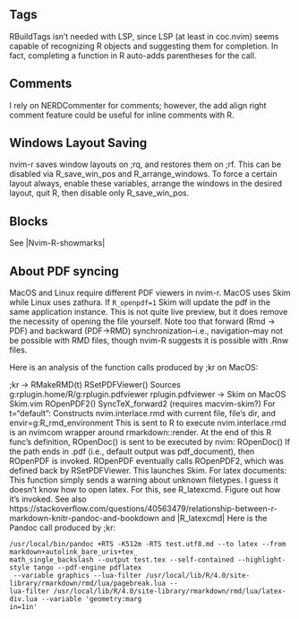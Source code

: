 ## Tags

RBuildTags isn't needed with LSP, since LSP (at least in coc.nvim) seems capable
of recognizing R objects and suggesting them for completion. In fact, completing
a function in R auto-adds parentheses for the call.

## Comments

I rely on NERDCommenter for comments; however, the add align right comment
feature could be useful for inline comments with R.

## Windows Layout Saving

nvim-r saves window layouts on ;rq, and restores them on ;rf. This can be
disabled via R_save_win_pos and R_arrange_windows. To force a certain layout
always, enable these variables, arrange the windows in the desired layout, quit
R, then disable only R_save_win_pos.

## Blocks

See |Nvim-R-showmarks|

## About PDF syncing

MacOS and Linux require different PDF viewers in nvim-r. MacOS uses Skim while
Linux uses zathura. If `R_openpdf=1` Skim will update the pdf in the same
application instance. This is not quite live preview, but it does remove the
necessity of opening the file yourself. Note too that forward (Rmd -> PDF) and
backward (PDF->RMD) synchronization--i.e., navigation--may not be possible with
RMD files, though nvim-R suggests it is possible with .Rnw files.

Here is an analysis of the function calls produced by ;kr on MacOS:

;kr -> RMakeRMD(t)
    RSetPDFViewer()
        Sources g:rplugin.home/R/g:rplugin.pdfviewer
        rplugin.pdfviewer -> Skim on MacOS
            Skim.vim
                ROpenPDF2(<abspath>)
                SyncTeX_forward2 (requires macvim-skim?)
    For t="default":
        Constructs nvim.interlace.rmd with current file, file's dir, and
        envir=g:R_rmd_environment
        This is sent to R to execute
        nvim.interlace.rmd is an nvimcom wrapper around rmarkdown::render. At
        the end of this R func's definition, ROpenDoc(<output-path>) is sent to
        be executed by nvim:
            ROpenDoc(<path-to-rendered-doc>)
                If the path ends in .pdf (i.e., default output was
                pdf_document), then ROpenPDF is invoked.
                    ROpenPDF eventually calls ROpenPDF2, which was defined back
                    by RSetPDFViewer. This launches Skim.
                For latex documents:
                    This function simply sends a warning about unknown
                    filetypes. I guess it doesn't know how to open latex. For
                    this, see R_latexcmd. Figure out how it's invoked. See also
                    https://stackoverflow.com/questions/40563479/relationship-between-r-markdown-knitr-pandoc-and-bookdown
                    and |R_latexcmd|
                Here is the Pandoc call produced by ;kr:

```
/usr/local/bin/pandoc +RTS -K512m -RTS test.utf8.md --to latex --from markdown+autolink_bare_uris+tex_
math_single_backslash --output test.tex --self-contained --highlight-style tango --pdf-engine pdflatex
 --variable graphics --lua-filter /usr/local/lib/R/4.0/site-library/rmarkdown/rmd/lua/pagebreak.lua --
lua-filter /usr/local/lib/R/4.0/site-library/rmarkdown/rmd/lua/latex-div.lua --variable 'geometry:marg
in=1in'
```
